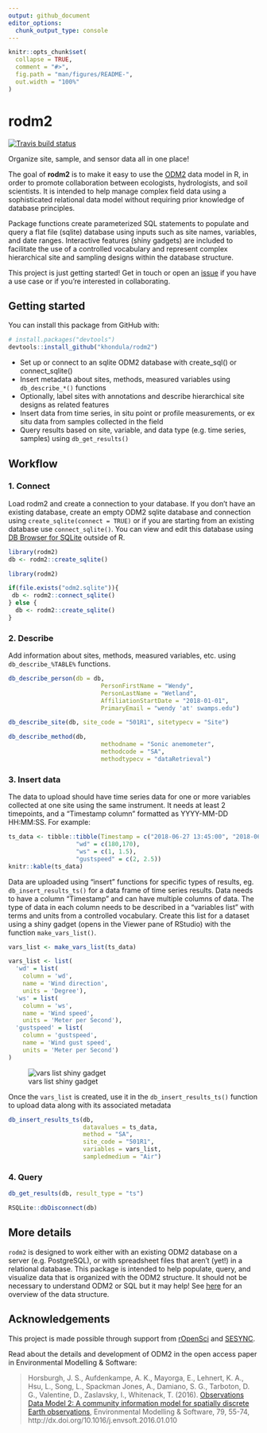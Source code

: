 ```yaml
---
output: github_document
editor_options: 
  chunk_output_type: console
---
```


<!-- README.md is generated from README.Rmd. Please edit that file -->

```r
knitr::opts_chunk$set(
  collapse = TRUE,
  comment = "#>",
  fig.path = "man/figures/README-",
  out.width = "100%"
)
```
# rodm2

  <!-- badges: start -->
  
  [![Travis build status](https://travis-ci.org/khondula/rodm2.svg?branch=master)](https://travis-ci.org/khondula/rodm2)
  
  <!-- badges: end -->
  
Organize site, sample, and sensor data all in one place!

The goal of **rodm2** is to make it easy to use the [ODM2](https://github.com/ODM2/ODM2) data model in R, in order to promote collaboration between ecologists, hydrologists, and soil scientists. It is intended to help manage complex field data using a sophisticated relational data model without requiring prior knowledge of database principles. 

Package functions create parameterized SQL statements to populate and query a flat file (sqlite) database using inputs such as site names, variables, and date ranges. Interactive features (shiny gadgets) are included to facilitate the use of a controlled vocabulary and represent complex hierarchical site and sampling designs within the database structure. 

This project is just getting started! Get in touch or open an [issue](https://github.com/khondula/rodm2/issues) if you have a use case or if you're interested in collaborating. 

## Getting started 

You can install this package from GitHub with:

```r
# install.packages("devtools")
devtools::install_github("khondula/rodm2")
```

* Set up or connect to an sqlite ODM2 database with create_sql() or connect_sqlite()
* Insert metadata about sites, methods, measured variables using `db_describe_*()` functions
* Optionally, label sites with annotations and describe hierarchical site designs as related features
* Insert data from time series, in situ point or profile measurements, or ex situ data from samples collected in the field
* Query results based on site, variable, and data type (e.g. time series, samples) using `db_get_results()`

## Workflow 

### 1. Connect 

Load rodm2 and create a connection to your database. If you don't have an existing database, create an empty ODM2 sqlite database and connection using `create_sqlite(connect = TRUE)` or if you are starting from an existing database use `connect_sqlite()`. You can view and edit this database using [DB Browser for SQLite](https://sqlitebrowser.org/) outside of R. 

```r
library(rodm2)
db <- rodm2::create_sqlite()
```

```r
library(rodm2)

if(file.exists("odm2.sqlite")){
 db <- rodm2::connect_sqlite() 
} else {
  db <- rodm2::create_sqlite()
}
```

### 2. Describe 

Add information about sites, methods, measured variables, etc. using `db_describe_%TABLE%` functions. 

```r
db_describe_person(db = db, 
                          PersonFirstName = "Wendy",
                          PersonLastName = "Wetland",
                          AffiliationStartDate = "2018-01-01",
                          PrimaryEmail = "wendy 'at' swamps.edu")

db_describe_site(db, site_code = "501R1", sitetypecv = "Site")

db_describe_method(db, 
                          methodname = "Sonic anemometer",
                          methodcode = "SA",
                          methodtypecv = "dataRetrieval")
```

### 3. Insert data 

The data to upload should have time series data for one or more variables collected at one site using the same instrument. It needs at least 2 timepoints, and a "Timestamp column" formatted as YYYY-MM-DD HH:MM:SS. For example:

```r
ts_data <- tibble::tibble(Timestamp = c("2018-06-27 13:45:00", "2018-06-27 13:55:00"),
                   "wd" = c(180,170),
                   "ws" = c(1, 1.5), 
                   "gustspeed" = c(2, 2.5))
knitr::kable(ts_data)
```

Data are uploaded using "insert" functions for specific types of results, eg. `db_insert_results_ts()` for a data frame of time series results. Data needs to have a column "Timestamp" and can have multiple columns of data. The type of data in each column needs to be described in a "variables list" with terms and units from a controlled vocabulary. Create this list for a dataset using a shiny gadget (opens in the Viewer pane of RStudio) with the function `make_vars_list()`. 

```r
vars_list <- make_vars_list(ts_data)
```


```r
vars_list <- list(
  'wd' = list(
    column = 'wd', 
    name = 'Wind direction', 
    units = 'Degree'),
  'ws' = list(
    column = 'ws', 
    name = 'Wind speed', 
    units = 'Meter per Second'),
  'gustspeed' = list(
    column = 'gustspeed', 
    name = 'Wind gust speed', 
    units = 'Meter per Second')
)
```

![vars list shiny gadget](https://raw.githubusercontent.com/khondula/rodm2/master/man/figures/vars-gadget.png)

Once the `vars_list` is created, use it in the `db_insert_results_ts()` function to upload data along with its associated metadata

```r
db_insert_results_ts(db, 
                     datavalues = ts_data,
                     method = "SA",
                     site_code = "501R1",
                     variables = vars_list,
                     sampledmedium = "Air")
```

### 4. Query


```r
db_get_results(db, result_type = "ts")
```

```r
RSQLite::dbDisconnect(db)
```

## More details 

`rodm2` is designed to work either with an existing ODM2 database on a server (e.g. PostgreSQL), or with spreadsheet files that aren't (yet!) in a relational database. This package is intended to help populate, query, and visualize data that is organized with the ODM2 structure. It should not be necessary to understand ODM2 or SQL but it may help! See [here](http://odm2.github.io/ODM2/schemas/ODM2_Current/diagrams/ODM2OverviewSimplified.html) for an overview of the data structure. 

## Acknowledgements

This project is made possible through support from [rOpenSci](https://ropensci.org/) and [SESYNC](https://www.sesync.org/). 

Read about the details and development of ODM2 in the open access paper in Environmental Modelling & Software: 

> Horsburgh, J. S., Aufdenkampe, A. K., Mayorga, E., Lehnert, K. A., Hsu, L., Song, L., Spackman Jones, A., Damiano, S. G., Tarboton, D. G., Valentine, D., Zaslavsky, I., Whitenack, T. (2016). [Observations Data Model 2: A community information model for spatially discrete Earth observations](http://dx.doi.org/10.1016/j.envsoft.2016.01.010), Environmental Modelling & Software, 79, 55-74, http://dx.doi.org/10.1016/j.envsoft.2016.01.010


